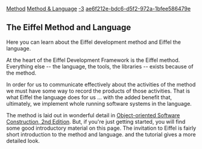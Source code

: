 [[Property:title|Method]]
[[Property:link_title|Method & Language]]
[[Property:weight|-3]]
[[Property:uuid|ae6f212e-bdc6-d5f2-972a-1bfee586479e]]
== The Eiffel Method and Language ==

Here you can learn about the Eiffel development method and Eiffel the language.

At the heart of the Eiffel Development Framework is the Eiffel method. Everything else -- the language, the tools, the libraries -- exists because of the method. 

In order for us to communicate effectively about the activities of the method we must have some way to record the products of those activities. That is what Eiffel the language does for us ... with the added benefit that, ultimately, we implement whole running software systems in the language.

The method is laid out in wonderful detail in [[Object-oriented Software Construction, 2nd Edition]]. But, if you're just getting started, you will find some good introductory material on this page. The invitation to Eiffel is fairly short introduction to the method and language. and the tutorial gives a more detailed look.


